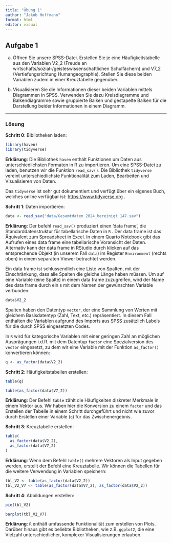 ```yaml
---
title: "Übung 1"
author: "Jakob Hoffmann"
format: html
editor: visual
---
```


## Aufgabe 1

a.  Öffnen Sie unsere SPSS-Datei. Erstellen Sie je eine Häufigkeitstabelle aus den Variablen V2_2 (Freude an wirtschafts/sozial-/geisteswissenschaftlichen Schulfächern) und V7_2 (Vertiefungsrichtung Humangeographie). Stellen Sie diese beiden Variablen zudem in einer Kreuztabelle gegenüber.

b.  Visualisieren Sie die Informationen dieser beiden Variablen mittels Diagrammen in SPSS. Verwenden Sie dazu Kreisdiagramme und Balkendiagramme sowie gruppierte Balken und gestapelte Balken für die Darstellung beider Informationen in einem Diagramm.

------------------------------------------------------------------------

### Lösung

**Schritt 0**: Bibliotheken laden:

```r
library(haven)
library(tidyverse)
```

**Erklärung**: Die Bibliothek `haven` enthält Funktionen um Daten aus unterschiedlichsten Formaten in R zu importieren. Um eine SPSS-Datei zu laden, benutzen wir die Funktion `read_sav()`. Die Bibliothek `tidyverse` vereint unterschiedlichste Funktionalität zum Laden, Bearbeiten und Visualisieren von Daten.

Das `tidyverse` ist sehr gut dokumentiert und verfügt über ein eigenes Buch, welches online verfügbar ist: <https://www.tidyverse.org> .

**Schritt 1**: Daten importieren:

```r
data <- read_sav("data/Gesamtdaten 2024_bereinigt 147.sav")
```

**Erklärung**: Der befehl `read_sav()` produziert einen 'data frame', die Standarddatenstruktur für tabellarische Daten in `R` . Der data frame ist das Äquivalent zum Spreadsheet in Excel. In einem Quarto Notebook gibt das Aufrufen eines data frame eine tabellarische Voransicht der Daten. Alternativ kann der data frame in RStudio durch klicken auf das entsprechende Objekt (in unserem Fall `data`) im Register `Environment` (rechts oben) in einem separaten Viewer betrachtet werden.

Ein data frame ist schlussendlich eine Liste von Spalten, mit der Einschränkung, dass alle Spalten die gleiche Länge haben müssen. Um auf eine Variable (eine Spalte) in einem data frame zuzugreifen, wird der Name des data frame durch ein `$` mit dem Namen der gewünschten Variable verbunden:

```r
data$V2_2
```

Spalten haben den Datentyp `vector`, der eine Sammlung von Werten mit gleichem Basisdatentyp (Zahl, Text, etc.) repräsentiert. In diesem Fall enthalten die Variablen aufgrund des Imports aus SPSS zusätzlich Labels für die durch SPSS eingesetzten Codes.

In `R` wird für kategorische Variablen mit einer geringen Zahl an möglichen Ausprägungen i.d.R. mit dem Datentyp `factor` eine Spezialversion des `vector` eingesetzt, zu dem wir eine Variable mit der Funktion `as_factor()` konvertieren können:

```r
q <- as_factor(data$V2_2)
```

**Schritt 2**: Häufigkeitstabellen erstellen:

```r
table(q)
```

```r
table(as_factor(data$V7_2))
```

**Erklärung**: Der Befehl `table` zählt die Häufigkeiten diskreter Merkmale in einem Vektor aus. Wir haben hier die Konversion zu einem `factor` und das Erstellen der Tabelle in einem Schritt durchgeführt und nicht wie zuvor durch Erstellen einer Variable (`q`) für das Zwischenergebnis.

**Schritt 3**: Kreuztabelle erstellen:

```r
table(
  as_factor(data$V2_2), 
  as_factor(data$V7_2)
)
```

**Erklärung**: Wenn dem Befehl `table()` mehrere Vektoren als Input gegeben werden, erstellt der Befehl eine Kreuztabelle. Wir können die Tabellen für die weitere Verwendung in Variablen speichern:

```r
tbl_V2 <- table(as_factor(data$V2_2))
tbl_V2_V7 <- table(as_factor(data$V7_2), as_factor(data$V2_2))
```

**Schritt 4**: Abbildungen erstellen:

```r
pie(tbl_V2)
```

```r
barplot(tbl_V2_V7)
```

**Erklärung**: `R` enthält umfassende Funktionalität zum erstellen von Plots. Darüber hinaus gibt es beliebte Bibliotheken, wie z.B. `ggplot2`, die eine Vielzahl unterschiedlicher, komplexer Visualisierungen erlauben.
